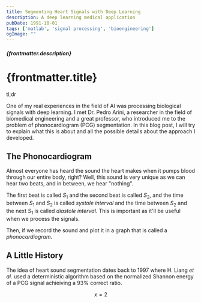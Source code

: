```yaml
---
title: Segmenting Heart Signals with Deep Learning
description: A deep learning medical application
pubDate: 1991-10-01
tags: ['matlab', 'signal processing', 'bioengineering']
ogImage: ""
---
```


<h5 class="mb-3 text-sm">{frontmatter.description}</h5>

# {frontmatter.title}

tl;dr

One of my real experiences in the field of AI was processing biological signals with deep learning.
I met Dr. Pedro Arini, a researcher in the field of biomedical engineering and a great professor,
who introduced me to the problem of phonocardiogram (PCG) segmentation.
In this blog post, I will try to explain what this is about and all the possible details about
the approach I developed.

## The Phonocardiogram

Almost everyone has heard the sound the heart makes when it pumps blood through our entire body, right?
Well, this sound is very unique as we can hear two beats, and in between, we hear "nothing".

The first beat is called $S_1$ and the second beat is called $S_2$, and the time between $S_1$ and $S_2$ is called
_systole interval_ and the time between $S_2$ and the next $S_1$ is called _diastole interval_.
This is important as it'll be useful when we process the signals.

Then, if we record the sound and plot it in a graph that is called a _phonocardiogram_.

## A Little History

The idea of heart sound segmentation dates back to 1997 where H. Liang _et al._ used a deterministic
algorithm based on the normalized Shannon energy of a PCG signal achieiving a 93% correct ratio.

$$
x = 2
$$
